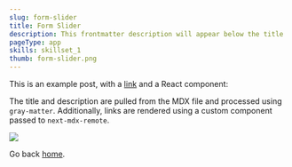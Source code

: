 ```yaml
---
slug: form-slider
title: Form Slider
description: This frontmatter description will appear below the title
pageType: app
skills: skillset_1
thumb: form-slider.png
---
```


This is an example post, with a [link](https://nextjs.org) and a React component:

The title and description are pulled from the MDX file and processed using `gray-matter`. Additionally, links are rendered using a custom component passed to `next-mdx-remote`.

<img src='/anim/form-slider.gif' />

Go back [home](/).
